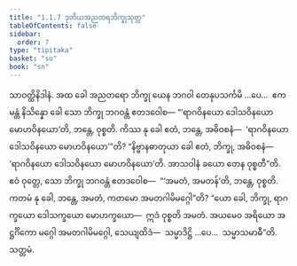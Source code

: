 ```yaml
---
title: "1.1.7 ဒုတိယအညတရဘိက္ခုသုတ္တ"
tableOfContents: false
sidebar:
  order: 7
type: "tipitaka"
basket: "su"
book: "sn"
---
```



<DynamicBreadcrumb />

<Division number="7" book="sn" e="ch" v="18" p="280">

<Paragraph number="36" book="sn">
သာဝတ္ထိနိဒါနံ. အထ ခေါ အညတရော ဘိက္ခု ယေန ဘဂဝါ တေနုပသင်္ကမိ …ပေ…  ဧကမန္တံ နိသိန္နော ခေါ သော ဘိက္ခု ဘဂဝန္တံ ဧတဒဝေါစ—
</Paragraph>

<Paragraph number="37" book="sn">
“‘ရာဂဝိနယော ဒေါသဝိနယော မောဟဝိနယော’တိ, ဘန္တေ, ဝုစ္စတိ. ကိဿ နု ခေါ ဧတံ, ဘန္တေ, အဓိဝစနံ—  ‘ရာဂဝိနယော ဒေါသဝိနယော မောဟဝိနယော’”တိ? “နိဗ္ဗာနဓာတုယာ ခေါ ဧတံ, ဘိက္ခု, အဓိဝစနံ—  ‘ရာဂဝိနယော ဒေါသဝိနယော မောဟဝိနယော’တိ. အာသဝါနံ ခယော တေန ဝုစ္စတီ”တိ.
</Paragraph>

<Paragraph number="38" book="sn">
ဧဝံ ဝုတ္တေ, သော ဘိက္ခု ဘဂဝန္တံ ဧတဒဝေါစ—  “‘အမတံ, အမတန်’တိ, ဘန္တေ, ဝုစ္စတိ. ကတမံ နု ခေါ, ဘန္တေ, အမတံ, ကတမော အမတဂါမိမဂ္ဂေါ”တိ? “ယော ခေါ, ဘိက္ခု, ရာဂက္ခယော ဒေါသက္ခယော မောဟက္ခယော—  ဣဒံ ဝုစ္စတိ အမတံ. အယမေဝ အရိယော အဋ္ဌင်္ဂိကော မဂ္ဂေါ အမတဂါမိမဂ္ဂေါ, သေယျထိဒံ—  သမ္မာဒိဋ္ဌိ …ပေ…  သမ္မာသမာဓီ”တိ.

</Paragraph>
</Division>

<Paragraph number="39" type="center" book="sn">
သတ္တမံ.
</Paragraph>